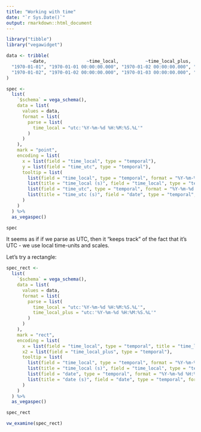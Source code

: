 ```yaml
---
title: "Working with time"
date: "`r Sys.Date()`"
output: rmarkdown::html_document
---
```


```r
library("tibble")
library("vegawidget")
```

```r
data <- tribble(
         ~date,               ~time_local,          ~time_local_plus,                  ~time_utc,
  "1970-01-01", "1970-01-01 00:00:00.000", "1970-01-02 00:00:00.000", "1970-01-01T00:00:00.000Z",
  "1970-01-02", "1970-01-02 00:00:00.000", "1970-01-03 00:00:00.000", "1970-01-02T00:00:00.000Z"
)
```

```r
spec <- 
  list(
    `$schema` = vega_schema(),
    data = list(
      values = data,
      format = list(
        parse = list(
          time_local = "utc:'%Y-%m-%d %H:%M:%S.%L'"
        )
      )
    ),
    mark = "point",
    encoding = list(
      x = list(field = "time_local", type = "temporal"),
      y = list(field = "time_utc", type = "temporal"),
      tooltip = list(
        list(field = "time_local", type = "temporal", format = "%Y-%m-%d %H:%M:%S.%L"),
        list(title = "time_local (s)", field = "time_local", type = "temporal", format = "%s"),
        list(field = "time_utc", type = "temporal", format = "%Y-%m-%d %H:%M:%S.%L"),
        list(title = "time_utc (s)", field = "date", type = "temporal", format = "%s")
      )
    )
  ) %>%
  as_vegaspec()

spec
```

It seems as if if we parse as UTC, then it "keeps track" of the fact that it's UTC - we use local time-units and scales.

Let's try a rectangle:

```r
spec_rect <- 
  list(
    `$schema` = vega_schema(),
    data = list(
      values = data,
      format = list(
        parse = list(
          time_local = "utc:'%Y-%m-%d %H:%M:%S.%L'",
          time_local_plus = "utc:'%Y-%m-%d %H:%M:%S.%L'"
        )
      )
    ),
    mark = "rect",
    encoding = list(
      x = list(field = "time_local", type = "temporal", title = "time_local"),
      x2 = list(field = "time_local_plus", type = "temporal"),
      tooltip = list(
        list(field = "time_local", type = "temporal", format = "%Y-%m-%d %H:%M:%S"),
        list(title = "time_local (s)", field = "time_local", type = "temporal", format = "%s"),
        list(field = "date", type = "temporal", format = "%Y-%m-%d %H:%M:%S"),
        list(title = "date (s)", field = "date", type = "temporal", format = "%s")
      )
    )
  ) %>%
  as_vegaspec()

spec_rect
```

```r
vw_examine(spec_rect)
```

